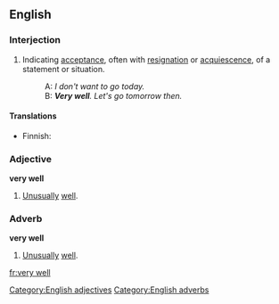 ==English==

===Interjection===
{{en-intj}}

# {{idiom}} {{dated|US|Canada|more formal}} Indicating [[acceptance]], often with [[resignation]] or [[acquiescence]], of a statement or situation.
#: A: ''I don't want to go today.''
#: B: '''''Very well'''.  Let's go tomorrow then.''
<!--SOP headers are out of alphabetical order so that the idiomatic
sense is 1st, with the sums of parts after it.-->

====Translations====
{{trans-top|interjection}}
*Finnish: {{t-|fi|hyvä on}}
{{trans-mid}}
{{trans-bottom}}

===Adjective===
'''very well'''

# [[unusually|Unusually]] [[well]].

===Adverb===
'''very well'''

# [[unusually|Unusually]] [[well]].

[[Category:English adjectives]]
[[Category:English adverbs]]

[[fr:very well]]